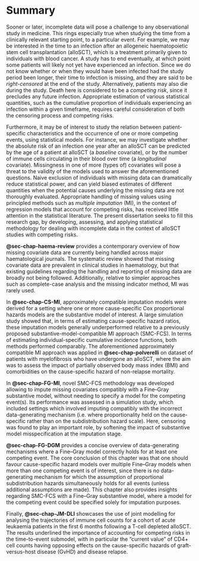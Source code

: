 # Summary {.unnumbered}

Sooner or later, incomplete data will pose a challenge to any observational study in medicine. This rings especially true when studying the time from a clinically relevant starting point, to a particular event. For example, we may be interested in the time to an infection after an allogeneic haematopoietic stem cell transplantation (alloSCT), which is a treatment primarily given to individuals with blood cancer. A study has to end eventually, at which point some patients will likely not yet have experienced an infection. Since we do not know whether or when they would have been infected had the study period been longer, their time to infection is missing, and they are said to be *right-censored* at the end of the study. Alternatively, patients may also die during the study. Death here is considered to be a *competing risk*, since it precludes any future infection. Appropriate estimation of various statistical quantities, such as the cumulative proportion of individuals experiencing an infection within a given timeframe, requires careful consideration of both the censoring process and competing risks.

Furthermore, it may be of interest to study the relation between patient-specific characteristics and the occurrence of one or more competing events, using statistical models. For instance, we may investigate whether the absolute risk of an infection one year after an alloSCT can be predicted by the age of a patient at alloSCT (a *baseline* covariate), or by the number of immune cells circulating in their blood over time (a *longitudinal* covariate). Missingness in one of more (types of) covariates will pose a threat to the validity of the models used to answer the aforementioned questions. Naive exclusion of individuals with missing data can dramatically reduce statistical power, and can yield biased estimates of different quantities when the potential causes underlying the missing data are not thoroughly evaluated. Appropriate handling of missing values using principled methods such as *multiple imputation* (MI), in the context of regression models that account for competing risks, has received little attention in the statistical literature. The present dissertation seeks to fill this research gap, by developing, assessing, and applying statistical methodology for dealing with incomplete data in the context of alloSCT studies with competing risks.

**@sec-chap-haema-review** provides a contemporary overview of how missing covariate data are currently being handled across major haematological journals. The systematic review showed that missing covariate data are prevalent in clinical studies in haematology, but that existing guidelines regarding the handling and reporting of missing data are broadly not being followed. Additionally, relative to simpler approaches such as complete-case analysis and the missing indicator method, MI was rarely used.

In **@sec-chap-CS-MI**, approximately compatible imputation models were derived for a setting where one or more cause-specific Cox proportional hazards models are the substantive model of interest. A large simulation study showed that, in terms of estimating cause-specific hazard ratios, these imputation models generally underperformed relative to a previously proposed substantive-model-compatible MI approach (SMC-FCS). In terms of estimating individual-specific cumulative incidence functions, both methods performed comparably. The aforementioned approximately compatible MI approach was applied in **@sec-chap-polverelli** on dataset of patients with myelofibrosis who have undergone an alloSCT, where the aim was to assess the impact of partially observed body mass index (BMI) and comorbidities on the cause-specific hazard of non-relapse mortality.

In **@sec-chap-FG-MI**, novel SMC-FCS methodology was developed allowing to impute missing covariates compatibly with a Fine--Gray substantive model, without needing to specify a model for the competing event(s). Its performance was assessed in a simulation study, which included settings which involved imputing compatibly with the incorrect data-generating mechanism (i.e. where proportionality held on the cause-specific rather than on the subdistribution hazard scale). Here, censoring was found to play an important role, by softening the impact of substantive model misspecification at the imputation stage.

**@sec-chap-FG-DGM** provides a concise overview of data-generating mechanisms where a Fine--Gray model correctly holds for at least one competing event. The core conclusion of this chapter was that one should favour cause-specific hazard models over multiple Fine--Gray models when more than one competing event is of interest, since there is no data-generating mechanism for which the assumption of proportional subdistribution hazards simultaneously holds for all events (unless additional assumptions are made). This chapter also provides insights regarding SMC-FCS with a Fine--Gray substantive model, where a model for the competing event could be specified solely for imputation purposes.

Finally, **@sec-chap-JM-DLI** showcases the use of joint modelling for analysing the trajectories of immune cell counts for a cohort of acute leukaemia patients in the first 6 months following a T-cell depleted alloSCT. The results underlined the importance of accounting for competing risks in the time-to-event submodel, with in particular the "current value" of CD4+ cell counts having opposing effects on the cause-specific hazards of graft-versus-host disease (GvHD) and disease relapse.
